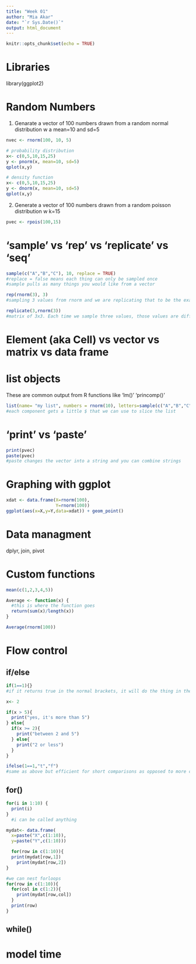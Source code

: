 ```yaml
---
title: "Week 01"
author: "Mia Akar"
date: "`r Sys.Date()`"
output: html_document
---
```


```r
knitr::opts_chunk$set(echo = TRUE)
```
# Libraries 

library(ggplot2)

# Random Numbers 

1. Genarate a vector of 100 numbers drawn from a random normal distribution w a mean=10 and sd=5

```r
nvec <- rnorm(100, 10, 5)
```

```r
# probability distribution 
x<- c(0,5,10,15,25)
y <- pnorm(x, mean=10, sd=5)
qplot(x,y)
```

```r
# density function 
x<- c(0,5,10,15,25)
y <- dnorm(x, mean=10, sd=5)
qplot(x,y)
```

2. Generate a vector of 100 numbers drawn from a random poisson distribution w k=15

```r
pvec <- rpois(100,15)
```

# 'sample' vs 'rep' vs 'replicate' vs 'seq'

```r
sample(c("A","B","C"), 10, replace = TRUE)
#replace = false means each thing can only be sampled once 
#sample pulls as many things you would like from a vector 
```

```r
rep(rnorm(3), 3)
#sampling 3 values from rnorm and we are replicating that to be the exact same three values 
```

```r
replicate(3,rnorm(3))
#matrix of 3x3. Each time we sample three values, those values are different 
```

# Element (aka Cell) vs vector vs matrix vs data frame

# list objects 

These are common output from R functions like 'lm()' 'princomp()'
```r
list(name= "my list", numbers = rnorm(10), letters=sample(c("A","B","C"),10,replace=T))
#each component gets a little $ that we can use to slice the list 
```

# 'print' vs 'paste'
```r

print(pvec)
paste(pvec)
#paste changes the vector into a string and you can combine strings 
```


# Graphing with ggplot 

```r
xdat <- data.frame(X=rnorm(100),
                   Y=rnorm(100))
ggplot(aes(x=X,y=Y,data=xdat)) + geom_point()
```


# Data managment 

dplyr, join, pivot 

# Custom functions

```r
mean(c(1,2,3,4,5))

Average <- function(x) {
  #this is where the function goes
  return(sum(x)/length(x))
}
```

```r
Average(rnorm(100))
```

# Flow control

## if/else

```r
if(1==1){}
#if it returns true in the normal brackets, it will do the thing in the curly brackets
```

```r
x<- 2

if(x > 5){
  print("yes, it's more than 5")
} else{
  if(x >= 2){
    print("between 2 and 5")
  } else{
    print("2 or less")
  }
}

```

```r
ifelse(1==1,"t","f")
#same as above but efficient for short comparisons as opposed to more complex/longer statements 
```

## for(){}

```r
for(i in 1:10) {
  print(i)
}
  #i can be called anything 
```

```r
mydat<- data.frame(
  x=paste("X",c(1:10)),
  y=paste("Y",c(1:10)))

  for(row in c(1:10)){
  print(mydat[row,1])
    print(mydat[row,2])
}
```

```r
#we can nest forloops
for(row in c(1:10)){
  for(col in c(1:2)){
    print(mydat[row,col])
  }
  print(row)  
}
```

## while(){}

# model time

